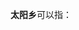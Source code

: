 '''太阳乡'''可以指：
{{PRC admin/disambig|14/08/24/201/000|34/15/25/203/000|52/27/31/207/000}}
{{disambig|cat=三字中国乡名消歧义}}